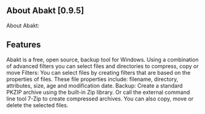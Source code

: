 ==About Abakt [0.9.5]==
About Abakt:
{{images/}}
==Features==
Abakt is a free, open source, backup tool for Windows.
Using a combination of advanced filters you can select files and directories to compress, copy or move
Filters: You can select files by creating filters that are based on the properties of files. These file properties include: filename, directory, attributes, size, age and modification date.
Backup: Create a standard PKZIP archive using the built-in Zip library. Or call the external command line tool 7-Zip to create compressed archives. You can also copy, move or delete the selected files.
